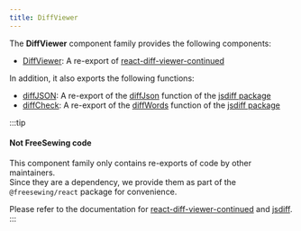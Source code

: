 ```yaml
---
title: DiffViewer
---
```



<DocusaurusDoc>

The **DiffViewer** component family provides the following components:

- [DiffViewer](#diffviewer): A re-export of [react-diff-viewer-continued][dv]

In addition, it also exports the following functions:

- [diffJSON](#diffjson): A re-export of the [diffJson][jsd] function of the [jsdiff package][jsd]
- [diffCheck](#diffcheck): A re-export of the [diffWords][jsd] function of the [jsdiff package][jsd]

:::tip
#### Not FreeSewing code
This component family only contains re-exports of code by other maintainers.\
Since they are a dependency, we provide them as part of the <code>@freesewing/react</code> package for convenience.

Please refer to the documentation for [react-diff-viewer-continued][dv] and [jsdiff][jsd].
:::

</DocusaurusDoc>

[dv]: https://github.com/aeolun/react-diff-viewer-continued?tab=readme-ov-file#usage
[jsd]: https://github.com/kpdecker/jsdiff
